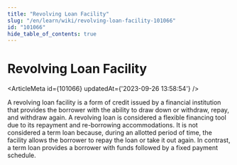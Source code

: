 ```yaml
---
title: "Revolving Loan Facility"
slug: "/en/learn/wiki/revolving-loan-facility-101066"
id: "101066"
hide_table_of_contents: true
---
```



# Revolving Loan Facility

<ArticleMeta id={101066} updatedAt={'2023-09-26 13:58:54'} />
<div className='border-solid border-b border-t-0 my-4 border-[var(--ifm-color-gray-300)]' />

A revolving loan facility is a form of credit issued by a financial institution that provides the borrower with the ability to draw down or withdraw, repay, and withdraw again. A revolving loan is considered a flexible financing tool due to its repayment and re-borrowing accommodations. It is not considered a term loan because, during an allotted period of time, the facility allows the borrower to repay the loan or take it out again. In contrast, a term loan provides a borrower with funds followed by a fixed payment schedule.
